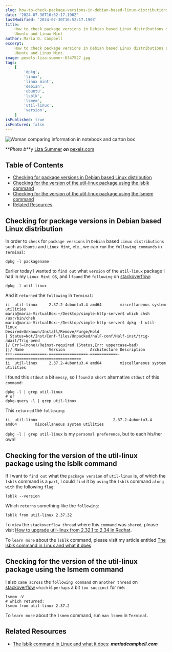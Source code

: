 ```yaml
---
slug: how-to-check-package-versions-in-debian-based-linux-distributions-such-as-ubuntu-and-linux-mint
date: '2024-07-30T16:52:17.190Z'
lastModified: '2024-07-30T16:52:17.190Z'
title:
    How to check package versions in Debian based Linux distributions such as
    Ubuntu and Linux Mint
author: Maria D. Campbell
excerpt:
    How to check package versions in Debian based Linux distributions such as
    Ubuntu and Linux Mint.
image: pexels-liza-summer-6347527.jpg
tags:
    [
        'dpkg',
        'linux',
        'linux mint',
        'debian',
        'ubuntu',
        'lsblk',
        'lsmem',
        'util-linux',
        'version',
    ]
isPublished: true
isFeatured: false
---
```


![Woman comparing information in notebook and carton box](pexels-liza-summer-6347527.jpg)

**_Photo b_**y [Liza Summer](https://www.pexels.com/@liza-summer/) **_on_**
[pexels.com](https://www.pexels.com/photo/woman-comparing-information-in-notebook-and-carton-box-6347527/)

## Table of Contents

-   [Checking for package versions in Debian based Linux distribution](#checking-for-package-versions-in-debian-based-linux-distribution)
-   [Checking for the version of the util-linux package using the lsblk command](#checking-for-the-version-of-the-util-linux-package-using-the-lsblk-command)
-   [Checking for the version of the util-linux package using the lsmem command](#checking-for-the-version-of-the-util-linux-package-using-the-lsmem-command)
-   [Related Resources](#related-resources)

## Checking for package versions in Debian based Linux distribution

In order to `check` for `package versions` in `Debian` based
`Linux distributions` such as `Ubuntu` and `Linux Mint`, etc., we can `run` the
`following commands` in `Terminal`:

```shell
dpkg -l packagename
```

Earlier today I wanted to `find out` what `version` of the `util-linux` package
I had in my `Linux Mint OS`, and I `found` the `following` on
[stackoverflow](https://unix.stackexchange.com/questions/713304/how-to-check-linux-util-package-version/781085?noredirect=1#comment1495057_781085):

```shell
dpkg -l util-linux
```

And it `returned` the `following` in `Terminal`:

```shell
ii  util-linux     2.37.2-4ubuntu3.4 amd64        miscellaneous system utilities
maria@maria-VirtualBox:~/Desktop/simple-http-server$ which chsh
/usr/bin/chsh
maria@maria-VirtualBox:~/Desktop/simple-http-server$ dpkg -l util-linux
Desired=Unknown/Install/Remove/Purge/Hold
| Status=Not/Inst/Conf-files/Unpacked/halF-conf/Half-inst/trig-aWait/Trig-pend
|/ Err?=(none)/Reinst-required (Status,Err: uppercase=bad)
||/ Name           Version           Architecture Description
+++-==============-=================-============-=================================
ii  util-linux     2.37.2-4ubuntu3.4 amd64        miscellaneous system utilities
```

I found this `stdout` a bit `messy`, so I `found` a `short` alternative `stdout`
of this `command`:

```shell
dpkg -l | grep util-linux
# or
dpkg-query -l | grep util-linux
```

This `returned` the `following`:

```shell
ii  util-linux                                 2.37.2-4ubuntu3.4                          amd64        miscellaneous system utilities
```

`dpkg -l | grep util-linux` is my `personal preference`, but to each his/her
own!

## Checking for the version of the util-linux package using the lsblk command

If I want to `find out` what the `package version` of `util-linux` is, of which
the `lsblk` command is a `part`, I could `find` it by `using` the `lsblk`
command `along with` the following `flag`:

```shell
lsblk --version
```

Which `returns` something like the `following`:

```shell
lsblk from util-linux 2.37.32
```

To `view` the `stackoverflow thread` where this `command` was `shared`, please
visit
[How to upgrade util-linux from 2.32.1 to 2.34 in Redhat](https://stackoverflow.com/questions/72252837/how-to-upgrade-util-linux-from-2-32-1-to-2-34-in-redhat).

To `learn more` about the `lsblk` command, please visit my article entitled
[The lsblk command in Linux and what it does](/blog/the-lsblk-command-in-linux-and-what-it-does).

## Checking for the version of the util-linux package using the lsmem command

I also `came across` the `following command` on `another thread` on
[stackoverflow](https://unix.stackexchange.com/questions/713304/how-to-check-linux-util-package-version/781085?noredirect=1#comment1495057_781085)
`which` is `perhaps` a bit `too succinct` for me:

```shell
lsmem -V
# which returned:
lsmem from util-linux 2.37.2
```

To `learn more` about the `lsmem` command, run `man lsmem` in `Terminal`.

## Related Resources

-   [The lsblk command in Linux and what it does](/blog/the-lsblk-command-in-linux-and-what-it-does):
    **_mariadcampbell.com_**
